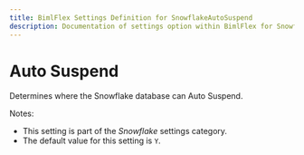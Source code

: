 ---
title: BimlFlex Settings Definition for SnowflakeAutoSuspend
description: Documentation of settings option within BimlFlex for SnowflakeAutoSuspend
---
<head>
  <meta name="varigenceProduct" content="BimlFlex"></meta>
  <meta name="varigenceArticleType" content="Reference"></meta>
</head>


# Auto Suspend

Determines where the Snowflake database can Auto Suspend.

Notes:

* This setting is part of the *Snowflake* settings category.
* The default value for this setting is `Y`.
